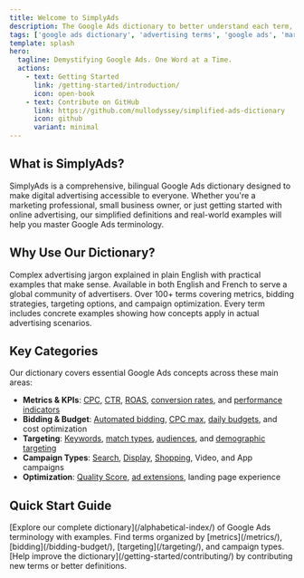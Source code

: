```yaml
---
title: Welcome to SimplyAds
description: The Google Ads dictionary to better understand each term, each metric, each strategy.
tags: ['google ads dictionary', 'advertising terms', 'google ads', 'marketing dictionary', 'digital marketing', 'google ads glossary']
template: splash
hero:
  tagline: Demystifying Google Ads. One Word at a Time.
  actions:
    - text: Getting Started
      link: /getting-started/introduction/
      icon: open-book
    - text: Contribute on GitHub
      link: https://github.com/nullodyssey/simplified-ads-dictionary
      icon: github
      variant: minimal
---
```



## What is SimplyAds?

SimplyAds is a comprehensive, bilingual Google Ads dictionary designed to make digital advertising accessible to everyone. Whether you're a marketing professional, small business owner, or just getting started with online advertising, our simplified definitions and real-world examples will help you master Google Ads terminology.

## Why Use Our Dictionary?

<CardGrid stagger>
	<Card title="Simplified Definitions" icon="information">
		Complex advertising jargon explained in plain English with practical examples that make sense.
	</Card>
	<Card title="Bilingual Support" icon="translate">
		Available in both English and French to serve a global community of advertisers.
	</Card>
	<Card title="Comprehensive Coverage" icon="list-format">
		Over 100+ terms covering metrics, bidding strategies, targeting options, and campaign optimization.
	</Card>
	<Card title="Real Examples" icon="document">
		Every term includes concrete examples showing how concepts apply in actual advertising scenarios.
	</Card>
</CardGrid>

## Key Categories

Our dictionary covers essential Google Ads concepts across these main areas:

- **Metrics & KPIs**: [CPC](/metrics/cpc/), [CTR](/metrics/ctr/), [ROAS](/metrics/roas/), [conversion rates](/metrics/conversion-rate/), and [performance indicators](/optimization/kpi/)
- **Bidding & Budget**: [Automated bidding](/bidding-budget/automated-bidding/), [CPC max](/bidding-budget/cpc-max/), [daily budgets](/bidding-budget/daily-budget/), and cost optimization  
- **Targeting**: [Keywords](/targeting/keyword/), [match types](/targeting/match-type/), [audiences](/targeting/audience/), and [demographic targeting](/targeting/geolocation/)
- **Campaign Types**: [Search](/formats-networks/search-network/), [Display](/formats-networks/display-network/), [Shopping](/formats-networks/shopping-ad/), Video, and App campaigns
- **Optimization**: [Quality Score](/metrics/ad-quality/), [ad extensions](/technical/ad-extensions/), landing page experience

## Quick Start Guide

<CardGrid>
	<Card title="Browse Terms" icon="open-book">
		[Explore our complete dictionary](/alphabetical-index/) of Google Ads terminology with examples.
	</Card>
	<Card title="Search by Category" icon="list-format">
		Find terms organized by [metrics](/metrics/), [bidding](/bidding-budget/), [targeting](/targeting/), and campaign types.
	</Card>
	<Card title="Contribute" icon="github">
		[Help improve the dictionary](/getting-started/contributing/) by contributing new terms or better definitions.
	</Card>
</CardGrid>
